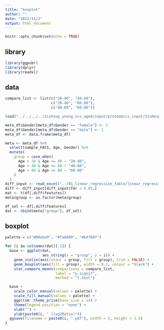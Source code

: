 ---
title: "boxplot"
author: ""
date: "2021/11/2"
output: html_document
---

```{r setup, include=FALSE}
knitr::opts_chunk$set(echo = TRUE)
```

## library
```{r}
library(ggpubr)
library(dplyr)
library(readxl)
```

## data
```{r}
compare_list <- list(c("20-40", "40-60"),
                     c("20-40", "60-80"),
                     c("40-60", "60-80"))

load("../../../../sixhosp_young_scs_aged/input/proteomics_input/SixHosp_NC_SCS1_Young_145subjects_proteomics_missing50Percent_logRatio_meta.RData")

meta_df$Gender[meta_df$Gender == "female"] <- 2
meta_df$Gender[meta_df$Gender == "male"] <- 1
meta_df <- data.frame(meta_df)

meta <- meta_df %>% 
  select(sample_FACS, Age, Gender) %>%
  mutate(
    group = case_when(
      Age > 20 & Age <= 40 ~ "20-40",
      Age > 40 & Age <= 60 ~ "40-60",
      Age > 60 & Age <= 80 ~ "60-80"
    )
  )
diff_input <- read_excel("../01_linear_regression_table/linear_regression_age_table.xlsx")
diff <- diff_input[diff_input$fdr < 0.05,]
mat <- t(df[,diff$features])
meta$group <- as.factor(meta$group)

df_sel <- df[,diff$features]
dat <- cbind(meta["group"], df_sel)
```

## boxplot
```{r}
palette = c("#00aba9", "#fa6800", "#647687")

for (i in colnames(dat)[-1]) {
  base <- ggplot(dat,
                 aes_string(x = "group", y = i)) +
    geom_violin(aes(colour = group, fill = group), trim = FALSE) +
    geom_boxplot(aes(fill = group), width = 0.2, colour = "black") +
    stat_compare_means(comparisons = compare_list, 
                       label = "p.signif", 
                       method = "t.test")

  base +
    scale_color_manual(values = palette) +
    scale_fill_manual(values = palette) +
    ggprism::theme_prism(base_size = 14) +
    theme(legend.position = "none") +
    xlab("") +
    ylab(paste0(i, " (log2Ratio)"))
  ggsave(filename = paste0(i, ".pdf"), width = 3, height = 3.5)
}


```

